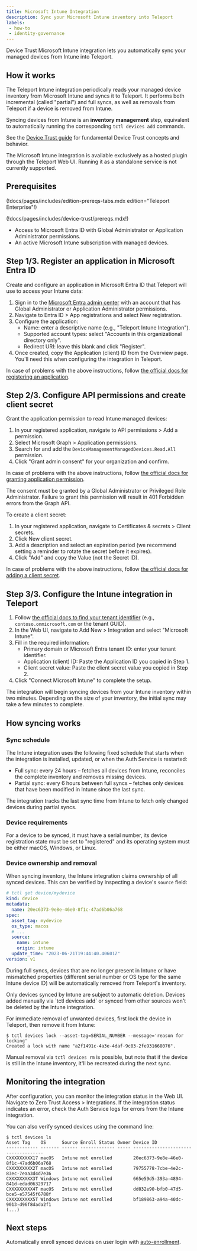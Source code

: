 ```yaml
---
title: Microsoft Intune Integration
description: Sync your Microsoft Intune inventory into Teleport
labels:
 - how-to
 - identity-governance
---
```


Device Trust Microsoft Intune integration lets you automatically sync your managed devices from
Intune into Teleport.

## How it works

The Teleport Intune integration periodically reads your managed device inventory from Microsoft
Intune and syncs it to Teleport. It performs both incremental (called "partial") and full syncs,
as well as removals from Teleport if a device is removed from Intune.

Syncing devices from Intune is an **inventory management** step, equivalent to
automatically running the corresponding `tctl devices add` commands.

See the [Device Trust guide](device-trust.mdx) for fundamental Device Trust concepts
and behavior.

<Admonition type="note">
The Microsoft Intune integration is available exclusively as a hosted plugin through the
Teleport Web UI. Running it as a standalone service is not currently supported.
</Admonition>

## Prerequisites

(!docs/pages/includes/edition-prereqs-tabs.mdx edition="Teleport Enterprise"!)

(!docs/pages/includes/device-trust/prereqs.mdx!)
- Access to Microsoft Entra ID with Global Administrator or Application Administrator permissions.
- An active Microsoft Intune subscription with managed devices.

## Step 1/3. Register an application in Microsoft Entra ID

Create and configure an application in Microsoft Entra ID that Teleport will use to access your
Intune data:

1. Sign in to the [Microsoft Entra admin center](https://entra.microsoft.com) with an account
   that has Global Administrator or Application Administrator permissions.
2. Navigate to Entra ID > App registrations and select New registration.
3. Configure the application:
   - Name: enter a descriptive name (e.g., "Teleport Intune Integration").
   - Supported account types: select "Accounts in this organizational directory only".
   - Redirect URI: leave this blank and click "Register".
4. Once created, copy the Application (client) ID from the Overview page. You'll need this
   when configuring the integration in Teleport.

In case of problems with the above instructions, follow [the official docs for registering an
application](https://learn.microsoft.com/en-us/graph/auth-register-app-v2).

## Step 2/3. Configure API permissions and create client secret

Grant the application permission to read Intune managed devices:

1. In your registered application, navigate to API permissions > Add a permission.
2. Select Microsoft Graph > Application permissions.
3. Search for and add the `DeviceManagementManagedDevices.Read.All` permission.
4. Click "Grant admin consent" for your organization and confirm.

In case of problems with the above instructions, follow [the official docs for granting application
permission](https://learn.microsoft.com/en-us/entra/identity-platform/quickstart-configure-app-access-web-apis#application-permission-to-microsoft-graph).

<Admonition type="note">
The consent must be granted by a Global Administrator or Privileged Role Administrator. Failure to
grant this permission will result in 401 Forbidden errors from the Graph API.
</Admonition>

To create a client secret:

1. In your registered application, navigate to Certificates & secrets > Client secrets.
2. Click New client secret.
3. Add a description and select an expiration period (we recommend setting a reminder to rotate
   the secret before it expires).
4. Click "Add" and copy the Value (not the Secret ID).

In case of problems with the above instructions, follow [the official docs for adding a client
secret](https://learn.microsoft.com/en-us/graph/auth-register-app-v2#option-2-add-a-client-secret).

## Step 3/3. Configure the Intune integration in Teleport

1. Follow [the official docs to find your tenant
   identifier](https://learn.microsoft.com/en-us/partner-center/account-settings/find-ids-and-domain-names#find-the-microsoft-entra-tenant-id-and-primary-domain-name)
   (e.g., `contoso.onmicrosoft.com` or the tenant GUID).
2. In the Web UI, navigate to Add New > Integration and select "Microsoft Intune".
3. Fill in the required information:
   - Primary domain or Microsoft Entra tenant ID: enter your tenant identifier.
   - Application (client) ID: Paste the Application ID you copied in Step 1.
   - Client secret value: Paste the client secret value you copied in Step 2.
4. Click "Connect Microsoft Intune" to complete the setup.

The integration will begin syncing devices from your Intune inventory within two minutes. Depending
on the size of your inventory, the initial sync may take a few minutes to complete.

## How syncing works

### Sync schedule

The Intune integration uses the following fixed schedule that starts when the integration is
installed, updated, or when the Auth Service is restarted:

- Full sync: every 24 hours – fetches all devices from Intune, reconciles the complete
  inventory and removes missing devices.
- Partial sync: every 6 hours between full syncs – fetches only devices that have been modified in
  Intune since the last sync.

The integration tracks the last sync time from Intune to fetch only changed devices during partial
syncs.

### Device requirements

For a device to be synced, it must have a serial number, its device registration state must be set
to "registered" and its operating system must be either macOS, Windows, or Linux.

### Device ownership and removal

When syncing inventory, the Intune integration claims ownership of all synced devices.
This can be verified by inspecting a device's `source` field:

```yaml
# tctl get device/mydevice
kind: device
metadata:
  name: 20ec6373-9e8e-46e0-8f1c-47ad6b06a768
spec:
  asset_tag: mydevice
  os_type: macos
  # ...
  source:
    name: intune
    origin: intune
  update_time: "2023-06-21T19:44:40.40601Z"
version: v1
```

During full syncs, devices that are no longer present in Intune or have mismatched properties
(different serial number or OS type for the same Intune device ID) will be automatically removed
from Teleport's inventory.

<Admonition type="note">
Only devices synced by Intune are subject to automatic deletion. Devices added manually via `tctl
devices add` or synced from other sources won't be deleted by the Intune integration.
</Admonition>

For immediate removal of unwanted devices, first lock the device in Teleport,
then remove it from Intune:

```code
$ tctl devices lock --asset-tag=SERIAL_NUMBER --message='reason for locking'
Created a lock with name "a2f1491c-4a3e-4daf-9c83-2fe931668076".
```

Manual removal via `tctl devices rm` is possible, but note that if the device is still in the Intune
inventory, it'll be recreated during the next sync.

## Monitoring the integration

After configuration, you can monitor the integration status in the Web UI. Navigate to Zero Trust
Access > Integrations. If the integration status indicates an error, check the Auth Service logs for
errors from the Intune integration.

You can also verify synced devices using the command line:

```code
$ tctl devices ls
Asset Tag    OS      Source Enroll Status Owner Device ID
------------ ------- ------ ------------- ----- ------------------------------------
CXXXXXXXXX17 macOS   Intune not enrolled        20ec6373-9e8e-46e0-8f1c-47ad6b06a768
CXXXXXXXXX2T macOS   Intune not enrolled        79755778-7cbe-4e2c-83ec-7eaa3d4d7e36
CXXXXXXXXX3T Windows Intune not enrolled        665e59d5-393a-4894-841d-edad06329717
CXXXXXXXXX4T macOS   Intune not enrolled        dd032e90-bfb0-47d5-bce5-e57545f6788f
CXXXXXXXXX5T Windows Intune not enrolled        bf189863-a94a-40dc-9013-d96f8dada2f1
(...)
```

## Next steps

Automatically enroll synced devices on user login with
[auto-enrollment](./device-management.mdx#auto-enrollment).
